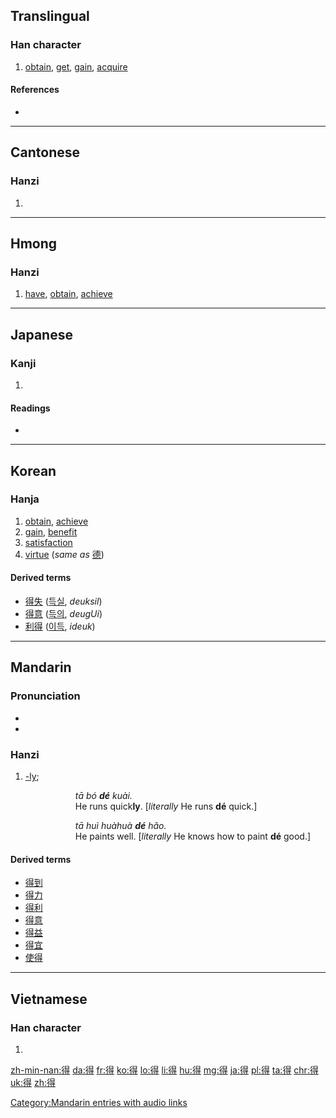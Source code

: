 ==Translingual==
{{stroke order|strokes=11}}
{{stroke order|type=animate}}
{{rfe|lang=mul}}

===Han character===
{{Han char|rn=60|rad=彳|as=08|sn=11|four=2624<sub>1</sub>|canj=竹人日一戈 (HOAMI)|ids=⿰[[彳]]⿱[[旦]][[寸]]}}

# [[obtain]], [[get]], [[gain]], [[acquire]]

====References====
* {{Han ref|kx=0367.310|dkj=10137|dj=0691.160|hdz=20828.030|uh=5F97|ud=24471|bh=B16F|bd=45423}}

----

==Cantonese==

===Hanzi===
{{yue-hanzi|jyut=[[dak1]]|y=dak1}}

# {{defn|lang=yue|sort=彳08}}

----

==Hmong==

===Hanzi===
{{cmn-hanzi|hmn|verb}}

# [[have]], [[obtain]], [[achieve]]

----

==Japanese==

===Kanji===
{{ja-kanji|grade=4|rs=彳08}}

# {{defn|lang=ja|sort=彳08}}

====Readings====
* {{ja-readings|on=[[とく]] {{qualifier|toku}}|kun=[[える]] {{qualifier|eru}}, [[うる]] {{qualifier|uru}}}}

----

==Korean==

===Hanja===
{{ko-hanja|hangeul=득|eumhun=|rv=deuk|mr=tŭk|y=tuk}}

# [[obtain]], [[achieve]]
# [[gain]], [[benefit]]
# [[satisfaction]]
# [[virtue]] (''same as'' [[德]])

====Derived terms====
* [[得失]] ([[득실]], ''deuksil'')
* [[得意]] ([[득의]], ''deugUi'')
* [[利得]] ([[이득]], ''ideuk'')

----

==Mandarin==

===Pronunciation===
* {{audio|zh-děi.ogg|audio}}
* {{audio|Zh-dé.ogg|Audio}}

===Hanzi===
{{cmn-hanzi|pin=[[dé]] ([[de2]]), [[de]] ([[de5]]), [[děi]] ([[dei3]])|wg=te<sup>2</sup>, te<sup>5</sup>, tei<sup>3</sup>}}

# [[-ly]]; {{non-gloss definition|used between a verb and adjective to allow the adjective to modify the verb.}} {{attention|cmn}}
#: {{Hani|他跑'''得'''快。|lang=cmn}}
#:: ''tā bó '''dé''' kuài.'' {{attention|cmn}}
#:: He runs quick'''ly'''. [''literally'' He runs '''dé''' quick.] {{attention|cmn}}
#: {{Hani|他会画画'''得'''好。|lang=cmn}}
#:: ''tā huì huàhuà '''dé''' hǎo.'' {{attention|cmn}}
#:: He paints well. [''literally'' He knows how to paint '''dé''' good.] {{attention|cmn}}

====Derived terms====
* [[得到]]
* [[得力]]
* [[得利]]
* [[得意]]
* [[得益]]
* [[得宜]]
* [[使得]]

[[Category:Mandarin entries with audio links]]

----

==Vietnamese==

===Han character===
{{vi-hantu|[[đắc]], [[được]], [[đác]], [[đắt]]|rs=彳08}}

# {{defn|lang=vi|sort=彳08}}

[[zh-min-nan:得]]
[[da:得]]
[[fr:得]]
[[ko:得]]
[[lo:得]]
[[li:得]]
[[hu:得]]
[[mg:得]]
[[ja:得]]
[[pl:得]]
[[ta:得]]
[[chr:得]]
[[uk:得]]
[[zh:得]]
